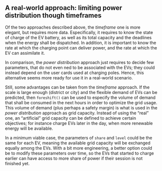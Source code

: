 
## A real-world approach: limiting power distribution though timeframes

Of the two approaches described above, the *timeframe* one is more elegant, but requires more data. Especifically, it requires to know the state of charge of the EV battery, as well as its total capacity and the deadlines when the energy shall be dispatched. In addition, it is important to know the rate at which the charging point can deliver power, and the rate at which the EV can assimilate it. 

In comparison, the *power distribution* approach just requires to decide few parameters, that do not even ned to be associated with the EVs; they could instead depend on the user cards used at charging poles. Hence, this alternative seems more ready for use it in a real-world scenario.

Still, some advantages can be taken from the *timeframe* approach. If the scale is large enough (district or city) and the flexible demand of EVs can be predicted, then `foreshift()` can be used to especify the volume of demand that shall be consumed in the next hours in order to optimize the grid usage. This volume of demand (plus perhaps a safety margin) is what is used in the *power distribution* approach as grid capacity. Instead of using the "real" one, an "artificial" grid capacity can be defined to achieve certain objectives; for instance charge EVs later in the day, when more renewable energy will be available. 

In a minimum viable case, the parameters of `share` and `level` could be the same for each EV, meaning the available grid capacity will be exchanged equally among the EVs. With a bit more engineering, a better option could be to modify these parameters over time, so the EVs that started to charge earlier can have access to more share of power if their session is not finished yet. 


